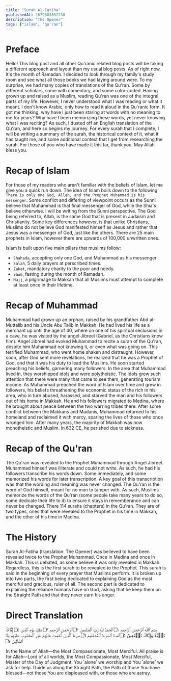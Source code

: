 ```yaml
---
title: "Surah Al-Fatiha"
publishedAt: 1679603852230
description: "The Opener"
tags: ["islam", "qu'ran"]
---
```


# Preface
Hello! This blog post and all other Qu'ranic related blog posts will be taking a different approach and layout than my usual blog posts.
As of right now, it's the month of Ramadan. I decided to look through my family's study room and see what all those books we had laying around were.
To my surprise, we had many copies of translations of the Qu'ran. Some by different scholars, some with comentary, and some color-coded.
Having grown up and raised as a Muslim, reading Qu'ran was one of the integral parts of my life. However, I never understood what I was reading or what it meant.
I don't know Arabic, only how to read it aloud in the Qu'ranic form. It got me thinking, why have I just been staring at words with no meaning to me for years?
Why have I been memorizing these words, yet never knowing what I was reciting? As such, I dusted off an English translation of the Qu'ran, and here so begins my journey.
For every surah that I complete, I will be writing a summary of the surah, the historical context of it, what it has taught me, and some additional context that I get from researching the surah.
For those of you who have made it this far, thank you. May Allah bless you.

# Recap of Islam
For those of my readers who aren't familiar with the beliefs of Islam, let me give you a quick run down.
The idea of Islam boils down to the following: `There is only one God, Allah, and the Prophet Muhammad is his messenger`. 
Some conflict and differing of viewpoint occurs as the Sunni believe that Muhammad is that final messenger of God, while the Shia's believe otherwise.
I will be writing from the Sunni perspective. The God being referred to, Allah, is the same God that is present in Judaism and Christianity. 
Some key differences however, is that unlike Christians, Muslims do not believe God manifested himself as Jesus and rather that Jesus was a messenger of God, just like the others.
There are 25 main prophets in Islam, however there are upwards of 100,000 unwritten ones.  

Islam is built upon five main pillars that muslims follow:
- `Shahada`, accepting only one God, and Muhammad as his messenger
- `Salah`, 5 daily prayers at perscribed times.
- `Zakat`, mandatory charity to the poor and needy.
- `Sawm`, fasting during the month of Ramadan.
- `Hajj`, a pilgrimage to Makkah that all Muslims must attempt to complete at least once in their lifetime.

# Recap of Muhammad
Muhammad had grown up an orphan, raised by his grandfather Abd al-Muttalib and his Uncle Abu Talib in Makkah.
He had lived his life as a merchant up until the age of 40, where on one of his spiritual seclusions in a cave, he was visited by the angel Jibreel (Gabriel, as the Christians know him).
Angel Jibreel had evoked Muhammad to recite a surah of the Qu'ran, despite him Muhammad not knowing it, or even what was going on. This terrified Muhammad, who went home shaken and distraught.
However, soon, after God sent more revelations, he realized that he was a Prophet of God, and that it was his duty to lead the Muslims. He soon started preaching his beliefs, garnering many followers.
In the area that Muhammad lived in, they worshipped idols and were polytheistic. The idols grew such attention that there were many that came to see them, generating tourism income.
As Muhammad preached the word of Islam over time and grew in followers, his beliefs threathening the economic status of the rich in his area, who in turn abused, harassed, and starved the man and his followers out of his home in Makkah.
He and his followers migrated to Medina, where he brought about peace between the two warring tribes there. After some conflict between the Makkans and Madanis, Muhammad returned to his homeland and reclaimed it with mercy, sparing the lives of those who once wronged him.
After many years, the majority of Makkah was now monotheistic and Muslim.
In 632 CE, he perished due to sickness.

# Recap of the Qu'ran
The Qu'ran was revealed to the Prophet Muhammad through Angel Jibreel. Muhammad himself was illiterate and could not write.
As such, he had his followers transcribe his words down. Some immediately, and some memorized his words for later transcription. 
A key goal of this transcription was that the wording and meaning was never changed. The Qu'ran is the word of God himself, meant for no man to tamper with.
As such, Muslims memorize the words of the Qu'ran (some people take many years to do so, some dedicate their life to it) to ensure it stays in rememberance and can never be changed.
There 114 surahs (chapters) in the Qu'ran. They are of two types, ones that were revealed to the Prophet in his time in Makkah, and the other of his time in Madina.

# The History
Surah Al-Fatiha (translation: The Opener) was believed to have been revealed twice to the Prophet Muhammad. 
Once in Medina and once in Makkah. This is debated, as some believe it was only revealed in Makkah. 
Regardless, this is the first surah to be revealed to the Prophet.
This surah is said in the beginning of every prayer that Muslims perform. 
It is broken up into two parts, the first being dedicated to explaining God as the most merciful and gracious, ruler of all.
The second part is dedicated to explaining the reliance humans have on God, asking that he keep them on the Straight Path and that they never earn his anger.

# Direct Translation
بِسۡمِ ٱللَّهِ ٱلرَّحۡمَـٰنِ ٱلرَّحِیمِ ۝١ ٱلۡحَمۡدُ لِلَّهِ رَبِّ ٱلۡعَـٰلَمِینَ ۝٢ ٱلرَّحۡمَـٰنِ ٱلرَّحِیمِ ۝٣ مَـٰلِكِ یَوۡمِ ٱلدِّینِ ۝٤ إِیَّاكَ نَعۡبُدُ وَإِیَّاكَ نَسۡتَعِینُ ۝٥ ٱهۡدِنَا ٱلصِّرَ ٰ⁠طَ ٱلۡمُسۡتَقِیمَ ۝٦ صِرَ ٰ⁠طَ ٱلَّذِینَ أَنۡعَمۡتَ عَلَیۡهِمۡ غَیۡرِ ٱلۡمَغۡضُوبِ عَلَیۡهِمۡ وَلَا ٱلضَّاۤلِّینَ ۝٧

In the Name of Allah—the Most Compassionate, Most Merciful. 
All praise is for Allah—Lord of all worlds, the Most Compassionate, Most Merciful, Master of the Day of Judgment. 
You ˹alone˺ we worship and You ˹alone˺ we ask for help. 
Guide us along the Straight Path, the Path of those You have blessed—not those You are displeased with, or those who are astray.